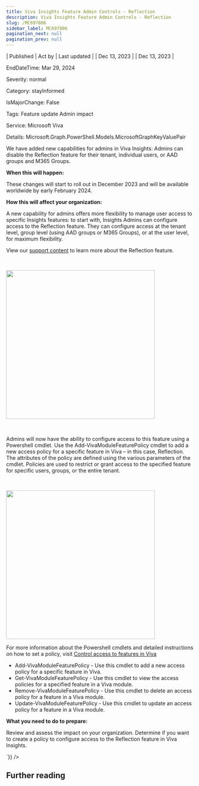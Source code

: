 ```yaml
---
title: Viva Insights Feature Admin Controls - Reflection
description: Viva Insights Feature Admin Controls - Reflection
slug: /MC697806
sidebar_label: MC697806
pagination_next: null
pagination_prev: null
---
```



| Published | Act by | Last updated |
| Dec 13, 2023 |  | Dec 13, 2023 |

EndDateTime: Mar 29, 2024

Severity: normal

Category: stayInformed

IsMajorChange: False

Tags: Feature update Admin impact

Service: Microsoft Viva

Details: Microsoft.Graph.PowerShell.Models.MicrosoftGraphKeyValuePair

<div dangerouslySetInnerHTML={{__html:`
<p>We have added new capabilities for admins in Viva Insights: Admins can disable the Reflection feature for their tenant, individual users, or AAD groups and M365 Groups.&nbsp;<br></p><p><b>When this will happen:</b><br></p><p>These changes will start to roll out in December 2023 and will be available worldwide by early February 2024.</p><p><b>How this will affect your organization:</b></p><p>A new capability for admins offers more flexibility to manage user access to specific Insights features: to start with, Insights Admins can configure access to the Reflection feature. They can configure access at the tenant level, group level (using AAD groups or M365 Groups), or at the user level, for maximum flexibility. 
</p><p>View our <a href="https://support.microsoft.com/topic/reflect-in-viva-insights-55379cb7-cf2a-408d-b740-2b2082eb3743" target="_blank">support content</a> to learn more about the Reflection feature.</p><p><br></p><p><img src="https://img-prod-cms-rt-microsoft-com.akamaized.net/cms/api/am/imageFileData/RW1fBOO?ver=b3a2" style="width: 400px;"></p><p><br></p><p>Admins will now have the ability to configure access to this feature using a Powershell cmdlet. Use the Add-VivaModuleFeaturePolicy cmdlet to add a new access policy for a specific feature in Viva – in this case, Reflection. The attributes of the policy are defined using the various parameters of the cmdlet. Policies are used to restrict or grant access to the specified feature for specific users, groups, or the entire tenant.&nbsp;</p><p><br></p><p><img src="https://img-prod-cms-rt-microsoft-com.akamaized.net/cms/api/am/imageFileData/RW1fzmH?ver=8e3d" style="width: 400px;"><br></p><p>For more information about the Powershell cmdlets and detailed instructions on how to set a policy, visit&nbsp;<a href="https://go.microsoft.com/fwlink/p/?linkid=2245618" target="_blank">Control access to features in Viva</a>&nbsp;<br></p><ul><li>Add-VivaModuleFeaturePolicy - Use this cmdlet to add a new access policy for a specific feature in Viva.</li><li>Get-VivaModuleFeaturePolicy - Use this cmdlet to view the access policies for a specified feature in a Viva module.</li><li>Remove-VivaModuleFeaturePolicy - Use this cmdlet to delete an access policy for a feature in a Viva module.
</li><li>Update-VivaModuleFeaturePolicy - Use this cmdlet to update an access policy for a feature in a Viva module.</li></ul><p><b>What you need to do to prepare:</b></p><p>Review and assess the impact on your organization. Determine if you want to create a policy to configure access to the Reflection feature in Viva Insights.&nbsp;</p>
`}} />

## Further reading
